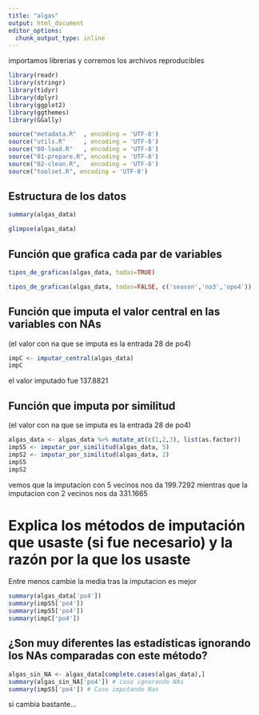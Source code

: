 ---
title: "algas"
output: html_document
editor_options: 
  chunk_output_type: inline
---

importamos librerias y corremos los archivos reproducibles
```{r}
library(readr)
library(stringr)
library(tidyr)
library(dplyr)
library(ggplot2)
library(ggthemes)
library(GGally)

source("metadata.R"  , encoding = 'UTF-8')
source("utils.R"     , encoding = 'UTF-8')
source("00-load.R"   , encoding = 'UTF-8')
source("01-prepare.R", encoding = 'UTF-8')
source("02-clean.R",   encoding = 'UTF-8')
source("toolset.R", encoding = 'UTF-8')
```
## Estructura de los datos
```{r}
summary(algas_data)

glimpse(algas_data)
```
## Función que grafica cada par de variables
```{r}
tipos_de_graficas(algas_data, todas=TRUE)

tipos_de_graficas(algas_data, todas=FALSE, c('season','no3','opo4'))
```
## Función que imputa el valor central en las variables con NAs

(el valor con na que se imputa es la entrada 28 de po4)
```{r}
impC <- imputar_central(algas_data)
impC
```
el valor imputado fue 137.8821

## Función que imputa por similitud 

(el valor con na que se imputa es la entrada 28 de po4)
```{r}
algas_data <- algas_data %>% mutate_at(c(1,2,3), list(as.factor))
impS5 <- imputar_por_similitud(algas_data, 5)
impS2 <- imputar_por_similitud(algas_data, 2)
impS5
impS2
```
vemos que la imputacion con 5 vecinos nos da 199.7292 mientras que la imputacion con 2 vecinos nos da 331.1665

# Explica los métodos de imputación que usaste (si fue necesario) y la razón por la que los usaste

Entre menos cambie la media tras la imputacion es mejor
```{r}
summary(algas_data['po4'])
summary(impS5['po4'])
summary(impS5['po4'])
summary(impC['po4'])
```

## ¿Son muy diferentes las estadísticas ignorando los NAs comparadas con este método?
```{r}
algas_sin_NA <- algas_data[complete.cases(algas_data),]
summary(algas_sin_NA['po4']) # caso ignorando NAs
summary(impS5['po4']) # Caso imputando Nas
```
si cambia bastante...

